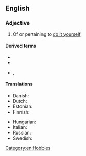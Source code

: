 {{also|do it yourself}}

==English==

===Adjective===
{{en-adj|-|head=[[do]]-[[it]]-[[yourself]]}}

# Of or pertaining to [[do it yourself]]

====Derived terms====
* {{l|en|do-it-yourselfer}}
* {{l|en|do-it-yourselfism}}
* {{l|en|do-it-yourselfness}}, {{l|en|do-it-yourself-ness}}

====Translations====
{{trans-top|of or pertaining to do it yourself}}
* Danish: {{t|da|gør-det-selv}} {{qualifier|also a noun}}
* Dutch: {{t+|nl|doe-het-zelf}}
* Estonian: {{t+|et|tee-ise}}
* Finnish: {{t|fi|tee-se-itse-}}
{{trans-mid}}
* Hungarian: {{t+|hu|barkács|alt=barkács-}}
* Italian: {{t|it|fai da te}}
* Russian: {{t+|ru|сделай сам}}
* Swedish: {{t+|sv|gör-det-själv-}}
{{trans-bottom}}

[[Category:en:Hobbies]]